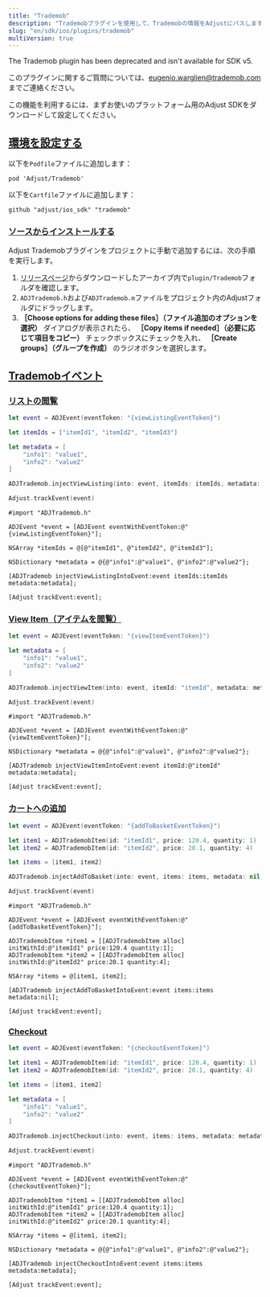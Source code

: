 ```yaml
---
title: "Trademob"
description: "Trademobプラグインを使用して、Trademobの情報をAdjustにパスします。"
slug: "en/sdk/ios/plugins/trademob"
multiVersion: true
---
```

<sdkversion version="v5"> <minorversion removed="v5"> 

The Trademob plugin has been deprecated and isn't available for SDK v5\.
</MinorVersion> </SdkVersion> <sdkversion version="v4"> <callout type="note"> 

このプラグインに関するご質問については、[eugenio.warglien@trademob.com](mailto:eugenio.warglien@trademob.com)までご連絡ください。
</Callout> 

この機能を利用するには、まずお使いのプラットフォーム用のAdjust SDKをダウンロードして設定してください。

[環境を設定する](set-up-your-environment)
----------------------------------

<tabs> <tab title="Cocoapods"> 

以下を`Podfile`ファイルに追加します：
<codeblock title="Podfile"> 

```text
pod 'Adjust/Trademob'
```

</CodeBlock> </Tab> <tab title="Carthage"> 

以下を`Cartfile`ファイルに追加します：
<codeblock title="Cartfile"> 

```text
github "adjust/ios_sdk" "trademob"
```

</CodeBlock> </Tab> </Tabs> 

### [ソースからインストールする](install-from-source)

Adjust Trademobプラグインをプロジェクトに手動で追加するには、次の手順を実行します。

1. [リリースページ](https://github.com/adjust/ios_sdk/releases)からダウンロードしたアーカイブ内で`plugin/Trademob`フォルダを確認します。
2. `ADJTrademob.h`および`ADJTrademob.m`ファイルをプロジェクト内のAdjustフォルダにドラッグします。
3. **［Choose options for adding these files］（ファイル追加のオプションを選択）** ダイアログが表示されたら、 **［Copy items if needed］（必要に応じて項目をコピー）** チェックボックスにチェックを入れ、 **［Create groups］（グループを作成）** のラジオボタンを選択します。

[Trademobイベント](trademob-events)
-------------------------------

### [リストの閲覧](view-listing)

<tabs> <tab title="Swift" sync="swift"> 

```swift
let event = ADJEvent(eventToken: "{viewListingEventToken}")

let itemIds = ["itemId1", "itemId2", "itemId3"]

let metadata = [
    "info1": "value1",
    "info2": "value2"
]

ADJTrademob.injectViewListing(into: event, itemIds: itemIds, metadata: metadata)

Adjust.trackEvent(event)
```

</Tab> <tab title="Objective-C" sync="objc"> 

```objc
#import "ADJTrademob.h"

ADJEvent *event = [ADJEvent eventWithEventToken:@"{viewListingEventToken}"];

NSArray *itemIds = @[@"itemId1", @"itemId2", @"itemId3"];

NSDictionary *metadata = @{@"info1":@"value1", @"info2":@"value2"};

[ADJTrademob injectViewListingIntoEvent:event itemIds:itemIds metadata:metadata];

[Adjust trackEvent:event];
```

</Tab> </Tabs> 

### [View Item（アイテムを閲覧）](view-item)

<tabs> <tab title="Swift" sync="swift"> 

```swift
let event = ADJEvent(eventToken: "{viewItemEventToken}")

let metadata = [
    "info1": "value1",
    "info2": "value2"
]

ADJTrademob.injectViewItem(into: event, itemId: "itemId", metadata: metadata)

Adjust.trackEvent(event)
```

</Tab> <tab title="Objective-C" sync="objc"> 

```objc
#import "ADJTrademob.h"

ADJEvent *event = [ADJEvent eventWithEventToken:@"{viewItemEventToken}"];

NSDictionary *metadata = @{@"info1":@"value1", @"info2":@"value2"};

[ADJTrademob injectViewItemIntoEvent:event itemId:@"itemId" metadata:metadata];

[Adjust trackEvent:event];
```

</Tab> </Tabs> 

### [カートへの追加](add-to-basket)

<tabs> <tab title="Swift" sync="swift"> 

```swift
let event = ADJEvent(eventToken: "{addToBasketEventToken}")

let item1 = ADJTrademobItem(id: "itemId1", price: 120.4, quantity: 1)
let item2 = ADJTrademobItem(id: "itemId2", price: 20.1, quantity: 4)

let items = [item1, item2]

ADJTrademob.injectAddToBasket(into: event, items: items, metadata: nil)

Adjust.trackEvent(event)
```

</Tab> <tab title="Objective-C" sync="objc"> 

```objc
#import "ADJTrademob.h"

ADJEvent *event = [ADJEvent eventWithEventToken:@"{addToBasketEventToken}"];

ADJTrademobItem *item1 = [[ADJTrademobItem alloc] initWithId:@"itemId1" price:120.4 quantity:1];
ADJTrademobItem *item2 = [[ADJTrademobItem alloc] initWithId:@"itemId2" price:20.1 quantity:4];

NSArray *items = @[item1, item2];

[ADJTrademob injectAddToBasketIntoEvent:event items:items metadata:nil];

[Adjust trackEvent:event];
```

</Tab> </Tabs> 

### [Checkout](checkout)

<tabs> <tab title="Swift" sync="swift"> 

```swift
let event = ADJEvent(eventToken: "{checkoutEventToken}")

let item1 = ADJTrademobItem(id: "itemId1", price: 120.4, quantity: 1)
let item2 = ADJTrademobItem(id: "itemId2", price: 20.1, quantity: 4)

let items = [item1, item2]

let metadata = [
    "info1": "value1",
    "info2": "value2"
]

ADJTrademob.injectCheckout(into: event, items: items, metadata: metadata)

Adjust.trackEvent(event)
```

</Tab> <tab title="Objective-C" sync="objc"> 

```objc
#import "ADJTrademob.h"

ADJEvent *event = [ADJEvent eventWithEventToken:@"{checkoutEventToken}"];

ADJTrademobItem *item1 = [[ADJTrademobItem alloc] initWithId:@"itemId1" price:120.4 quantity:1];
ADJTrademobItem *item2 = [[ADJTrademobItem alloc] initWithId:@"itemId2" price:20.1 quantity:4];

NSArray *items = @[item1, item2];

NSDictionary *metadata = @{@"info1":@"value1", @"info2":@"value2"};

[ADJTrademob injectCheckoutIntoEvent:event items:items metadata:metadata];

[Adjust trackEvent:event];
```

</Tab> </Tabs> </SdkVersion>

